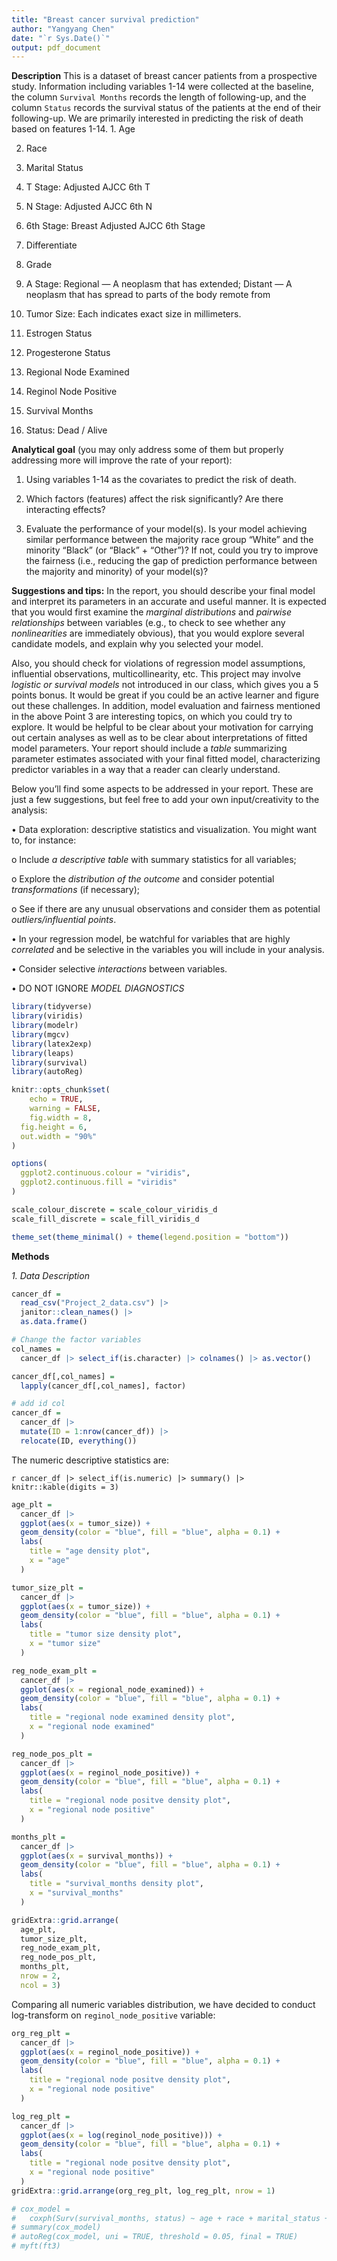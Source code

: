 ```yaml
---
title: "Breast cancer survival prediction"
author: "Yangyang Chen"
date: "`r Sys.Date()`"
output: pdf_document
---
```


**Description**
This is a dataset of breast cancer patients from a prospective study. Information including variables 1-14 were collected at the baseline, the column `Survival Months` records the length of following-up, and the column `Status` records the survival status of the patients at the end of their following-up. We are primarily interested in predicting the risk of death based on features 1-14.
1. Age

2. Race

3. Marital Status

4. T Stage: Adjusted AJCC 6th T

5. N Stage: Adjusted AJCC 6th N

6. 6th Stage: Breast Adjusted AJCC 6th Stage

7. Differentiate

8. Grade

9. A Stage: Regional — A neoplasm that has extended; Distant — A neoplasm that has spread to parts of the body remote from

10. Tumor Size: Each indicates exact size in millimeters.

11. Estrogen Status

12. Progesterone Status

13. Regional Node Examined

14. Reginol Node Positive

15. Survival Months

16. Status: Dead / Alive

**Analytical goal** (you may only address some of them but properly addressing more will improve the rate of your report):

1. Using variables 1-14 as the covariates to predict the risk of death.

2. Which factors (features) affect the risk significantly? Are there interacting effects?

3. Evaluate the performance of your model(s). Is your model achieving similar performance between the majority race group “White” and the minority “Black” (or “Black” + “Other”)? If not, could you try to improve the fairness (i.e., reducing the gap of prediction performance between the majority and minority) of your model(s)?

**Suggestions and tips:**
In the report, you should describe your final model and interpret its parameters in an accurate and useful manner. It is expected that you would first examine the _marginal distributions_ and _pairwise relationships_ between variables (e.g., to check to see whether any _nonlinearities_ are immediately obvious), that you would explore several candidate models, and explain why you selected your model.

Also, you should check for violations of regression model assumptions, influential observations, multicollinearity, etc. This project may involve _logistic or survival models_ not introduced in our class, which gives you a 5 points bonus. It would be great if you could be an active learner and figure out these challenges. In addition, model evaluation and fairness mentioned in the above Point 3 are interesting topics, on which you could try to explore.
It would be helpful to be clear about your motivation for carrying out certain analyses as well as to be clear about interpretations of fitted model parameters. Your report should include a _table_ summarizing parameter estimates associated with your final fitted model, characterizing predictor variables in a way that a reader can clearly understand.

Below you’ll find some aspects to be addressed in your report. These are just a few suggestions, but feel free to add your own input/creativity to the analysis:

• Data exploration: descriptive statistics and visualization. You might want to, for instance:

o Include _a descriptive table_ with summary statistics for all variables;

o Explore the _distribution of the outcome_ and consider potential _transformations_ (if necessary);

o See if there are any unusual observations and consider them as potential
_outliers/influential points_.

• In your regression model, be watchful for variables that are highly _correlated_ and be selective in the variables you will include in your analysis.

• Consider selective _interactions_ between variables.

• DO NOT IGNORE _MODEL DIAGNOSTICS_

```r
library(tidyverse)
library(viridis)
library(modelr)
library(mgcv)
library(latex2exp)
library(leaps)
library(survival)
library(autoReg)

knitr::opts_chunk$set(
	echo = TRUE,
	warning = FALSE,
	fig.width = 8, 
  fig.height = 6,
  out.width = "90%"
)

options(
  ggplot2.continuous.colour = "viridis",
  ggplot2.continuous.fill = "viridis"
)

scale_colour_discrete = scale_colour_viridis_d
scale_fill_discrete = scale_fill_viridis_d

theme_set(theme_minimal() + theme(legend.position = "bottom"))
```

**Methods**

_1. Data Description_
```r
cancer_df = 
  read_csv("Project_2_data.csv") |> 
  janitor::clean_names() |> 
  as.data.frame()

# Change the factor variables
col_names = 
  cancer_df |> select_if(is.character) |> colnames() |> as.vector()

cancer_df[,col_names] = 
  lapply(cancer_df[,col_names], factor)

# add id col
cancer_df = 
  cancer_df |> 
  mutate(ID = 1:nrow(cancer_df)) |> 
  relocate(ID, everything())
```
The numeric descriptive statistics are:

`r cancer_df |> select_if(is.numeric) |> summary() |> knitr::kable(digits = 3)`


```r
age_plt = 
  cancer_df |> 
  ggplot(aes(x = tumor_size)) +
  geom_density(color = "blue", fill = "blue", alpha = 0.1) +
  labs(
    title = "age density plot",
    x = "age"
  )

tumor_size_plt = 
  cancer_df |> 
  ggplot(aes(x = tumor_size)) +
  geom_density(color = "blue", fill = "blue", alpha = 0.1) +
  labs(
    title = "tumor size density plot",
    x = "tumor size"
  )

reg_node_exam_plt = 
  cancer_df |> 
  ggplot(aes(x = regional_node_examined)) +
  geom_density(color = "blue", fill = "blue", alpha = 0.1) +
  labs(
    title = "regional node examined density plot",
    x = "regional node examined"
  )

reg_node_pos_plt = 
  cancer_df |> 
  ggplot(aes(x = reginol_node_positive)) +
  geom_density(color = "blue", fill = "blue", alpha = 0.1) +
  labs(
    title = "regional node positve density plot",
    x = "regional node positive"
  )

months_plt = 
  cancer_df |> 
  ggplot(aes(x = survival_months)) +
  geom_density(color = "blue", fill = "blue", alpha = 0.1) +
  labs(
    title = "survival_months density plot",
    x = "survival_months"
  )

gridExtra::grid.arrange(
  age_plt, 
  tumor_size_plt, 
  reg_node_exam_plt,
  reg_node_pos_plt, 
  months_plt, 
  nrow = 2,
  ncol = 3)
```

Comparing all numeric variables distribution, we have decided to conduct log-transform on `reginol_node_positive` variable:

```r
org_reg_plt = 
  cancer_df |> 
  ggplot(aes(x = reginol_node_positive)) +
  geom_density(color = "blue", fill = "blue", alpha = 0.1) +
  labs(
    title = "regional node positve density plot",
    x = "regional node positive"
  )

log_reg_plt = 
  cancer_df |> 
  ggplot(aes(x = log(reginol_node_positive))) +
  geom_density(color = "blue", fill = "blue", alpha = 0.1) +
  labs(
    title = "regional node positve density plot",
    x = "regional node positive"
  )
gridExtra::grid.arrange(org_reg_plt, log_reg_plt, nrow = 1)
```

```r
# cox_model = 
#   coxph(Surv(survival_months, status) ~ age + race + marital_status + t_stage + n_stage + x6th_stage + differentiate + grade + a_stage + tumor_size + estrogen_status + progesterone_status + regional_node_examined + reginol_node_positive, data = cancer_df, id = ID)
# summary(cox_model)
# autoReg(cox_model, uni = TRUE, threshold = 0.05, final = TRUE)
# myft(ft3)
```

